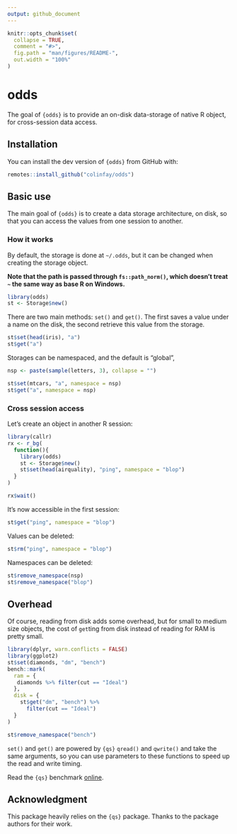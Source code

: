 ```yaml
---
output: github_document
---
```


<!-- README.md is generated from README.Rmd. Please edit that file -->

```r
knitr::opts_chunk$set(
  collapse = TRUE,
  comment = "#>",
  fig.path = "man/figures/README-",
  out.width = "100%"
)
```

# odds

<!-- badges: start -->
<!-- badges: end -->

The goal of `{odds}` is to provide an on-disk data-storage of native R object, for cross-session data access.

## Installation

You can install the dev version of `{odds}` from GitHub with:

``` r
remotes::install_github("colinfay/odds")
```

## Basic use

The main goal of `{odds}` is to create a data storage architecture, on disk, so that you can access the values from one session to another.

### How it works

By default, the storage is done at `~/.odds`, but it can be changed when creating the storage object.

__Note that the path is passed through `fs::path_norm()`, which doesn't treat `~` the same way as base R on Windows.__

```r
library(odds)
st <- Storage$new()
```

There are two main methods: `set()` and `get()`. 
The first saves a value under a name on the disk, the second retrieve this value from the storage. 

```r
st$set(head(iris), "a")
st$get("a")
```

Storages can be namespaced, and the default is "global",

```r
nsp <- paste(sample(letters, 3), collapse = "")

st$set(mtcars, "a", namespace = nsp)
st$get("a", namespace = nsp)
```

### Cross session access

Let's create an object in another R session: 

```r
library(callr)
rx <- r_bg(
  function(){
    library(odds)
    st <- Storage$new()
    st$set(head(airquality), "ping", namespace = "blop")
  }
)
```

```r
rx$wait()
```

It's now accessible in the first session:

```r
st$get("ping", namespace = "blop")
```

Values can be deleted: 

```r
st$rm("ping", namespace = "blop")
```
Namespaces can be deleted: 

```r
st$remove_namespace(nsp)
st$remove_namespace("blop")
```


## Overhead

Of course, reading from disk adds some overhead, but for small to medium size objects, the cost of `get`ting from disk instead of reading for RAM is pretty small.

```r
library(dplyr, warn.conflicts = FALSE)
library(ggplot2)
st$set(diamonds, "dm", "bench")
bench::mark(
  ram = {
   diamonds %>% filter(cut == "Ideal")
  }, 
  disk = {
    st$get("dm", "bench") %>% 
      filter(cut == "Ideal")
  }
)
```

```r
st$remove_namespace("bench")
```


`set()` and `get()` are powered by `{qs}` `qread()` and `qwrite()` and take the same arguments, so you can use parameters to these functions to speed up the read and write timing. 

Read the `{qs}` benchmark [online](https://github.com/traversc/qs#summary-table).

## Acknowledgment 

This package heavily relies on the `{qs}` package. 
Thanks to the package authors for their work.
